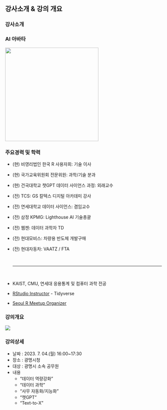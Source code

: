 
## 강사소개 & 강의 개요 {.smaller}

::: panel-tabset
### 강사소개

::: {layout-ncol="2"}
### AI 아바타

![](img/profile.png){.absolute top="0" right="0" width="300"}

### 주요경력 및 학력

-   (현) 비영리법인 한국 R 사용자회: 기술 이사

-   (현) 국가교육위원회 전문위원: 과학/기술 분과

-   (현) 건국대학교 챗GPT 데이터 사이언스 과정: 외래교수

-   (전) TCS: GS 칼텍스 디지털 아카데미 강사

-   (전) 연세대학교 데이터 사이언스: 겸임교수

-   (전) 삼정 KPMG: Lighthouse AI 기술총괄

-   (전) 웹젠: 데이터 과학자 TD

-   (전) 현대모비스: 차량용 반도체 개발구매 <br>

-   (전) 현대자동차: VAATZ / FTA <br>

    <br> <hr> <br>

-   KAIST, CMU, 연세대 응용통계 및 컴퓨터 과학 전공

-   [RStudio Instructor](https://education.rstudio.com/trainers/people/lee+kwangchun/) - Tidyverse

-   [Seoul R Meetup Organizer](https://r2bit.com/seoul-r/)
:::

### 강의개요

::: {layout-ncol="2"}

![](img/kwangmyung_logo.jpg)

### 강의상세

- 날짜 : 2023. 7. 04.(월) 16:00~17:30
- 장소 : 광명시청
- 대상 : 광명시 소속 공무원
- 내용
  - "데이터 역량강화"
  - "데이터 과학"
  - "사무 자동화/지능화"
  - "챗GPT"
  - "Text-to-X"

:::
:::
